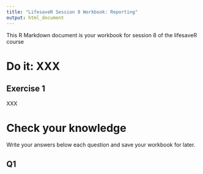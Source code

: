 ```yaml
---
title: "LifesaveR Session 8 Workbook: Reporting"
output: html_document
---
```


This R Markdown document is your workbook for session 8 of the lifesaveR course


# Do it: XXX

## Exercise 1

XXX

# Check your knowledge

Write your answers below each question and save your workbook for later.

## Q1

